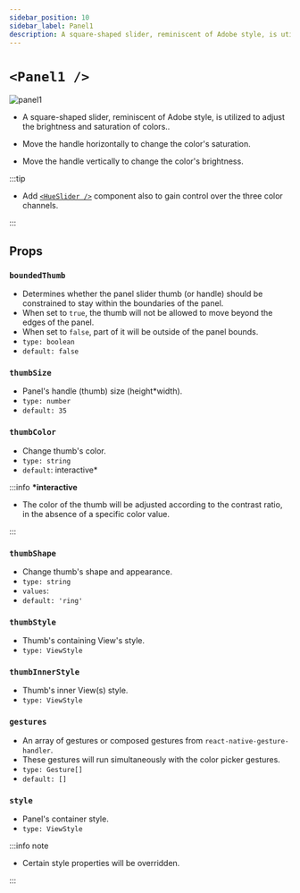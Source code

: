 ```yaml
---
sidebar_position: 10
sidebar_label: Panel1
description: A square-shaped slider, reminiscent of Adobe style, is utilized to adjust the brightness and saturation of colors.
---
```


# `<Panel1 />`

![panel1](../../../images/panel1.png)

- A square-shaped slider, reminiscent of Adobe style, is utilized to adjust the brightness and saturation of colors..

- Move the handle horizontally to change the color's saturation.

- Move the handle vertically to change the color's brightness.

:::tip

- Add [`<HueSlider />`](./HueSlider) component also to gain control over the three color channels.

:::

## Props

### `boundedThumb`

- Determines whether the panel slider thumb (or handle) should be constrained to stay within the boundaries of the panel.
- When set to `true`, the thumb will not be allowed to move beyond the edges of the panel.
- When set to `false`, part of it will be outside of the panel bounds.
- `type: boolean`
- `default: false`

### `thumbSize`

- Panel's handle (thumb) size (height\*width).
- `type: number`
- `default: 35`

### `thumbColor`

- Change thumb's color.
- `type: string`
- `default`: interactive\*

:::info **\*interactive**

- The color of the thumb will be adjusted according to the contrast ratio, in the absence of a specific color value.

:::

### `thumbShape`

- Change thumb's shape and appearance.
- `type: string`
- `values`: <shapes/>
- `default: 'ring'`

### `thumbStyle`

- Thumb's containing View's style.
- `type: ViewStyle`

### `thumbInnerStyle`

- Thumb's inner View(s) style.
- `type: ViewStyle`


<RenderThumb />

### `gestures`

- An array of gestures or composed gestures from `react-native-gesture-handler`.
- These gestures will run simultaneously with the color picker gestures.
- `type: Gesture[]`
- `default: []`

### `style`

- Panel's container style.
- `type: ViewStyle`

:::info note

- Certain style properties will be overridden.

:::
